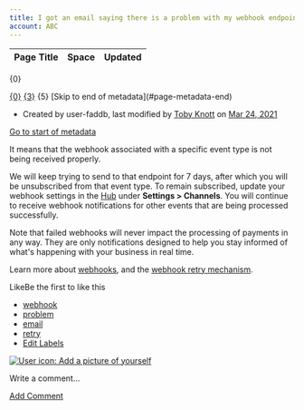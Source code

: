 ```yaml
---
title: I got an email saying there is a problem with my webhook endpoint. What does this mean?
account: ABC
---
```


<table class="aui"> <thead> <tr class="header"> <th class="search-result-title">Page Title</th> <th class="search-result-space">Space</th> <th class="search-result-date">Updated</th> </tr> </thead> </table> <p class="search-result-count">{0}</p> <tr class="search-result"> <td class="search-result-title"><a href="{1}" class="content-type-{2}"><span>{0}</span></a></td> <td class="search-result-space"><a class="space" href="/display/{4}/" title="{3}">{3}</a></td> <td class="search-result-date"><span class="date" title="{6}">{5}</span></td> </tr> [Skip to end of metadata](#page-metadata-end)

*   Created by user-faddb, last modified by [Toby Knott](    /display/~toby.knott
    ) on [Mar 24, 2021](/pages/diffpagesbyversion.action?pageId=721037&selectedPageVersions=5&selectedPageVersions=6 "Show changes")

[Go to start of metadata](#page-metadata-start)

It means that the webhook associated with a specific event type is not being received properly.

We will keep trying to send to that endpoint for 7 days, after which you will be unsubscribed from that event type. To remain subscribed, update your webhook settings in the [Hub](https://hub.checkout.com) under **Settings > Channels**. You will continue to receive webhook notifications for other events that are being processed successfully.

Note that failed webhooks will never impact the processing of payments in any way. They are only notifications designed to help you stay informed of what's happening with your business in real time.

Learn more about [webhooks](/display/DOCS/Webhooks), and the [webhook retry mechanism](https://docs.checkout.com/reporting-and-insights/webhooks#Webhooks-webhookretries).

LikeBe the first to like this

*   [webhook](/label/FAQ/webhook)
*   [problem](/label/FAQ/problem)
*   [email](/label/FAQ/email)
*   [retry](/label/FAQ/retry)
*   [Edit Labels](# "Edit Labels (Type 'l')")

[![User icon: Add a picture of yourself](/s/en_GB/7901/abf7b35644d5a5d1d7e4b0969a83e8eb2b569fb5/_/images/icons/profilepics/add_profile_pic.svg)](/users/profile/editmyprofilepicture.action)

Write a comment…

[Add Comment](/pages/viewpage.action?pageId=721037&showComments=true&showCommentArea=true#addcomment)